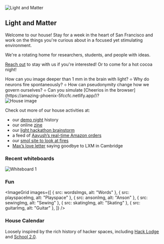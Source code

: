 



<div className="flex justify-center">
  <Image src={lxmLogo} alt="Light and Matter" className="w-24" />
</div>

## Light and Matter

Welcome to our house! Stay for a week in the heart of San Francisco and work on the things you're curious about in a focused yet stimulating environment.

We're a rotating home for researchers, students, and people with ideas.

[Rea](mailto:aayushgupta05@gmail.com)[ch ](mailto:marleyxiong0@gmail.com)[out](https://twitter.com/raffi_hotter) to stay with us if you're interested! Or to come for a hot cocoa night!

<div className="border border-gray-200 px-4 my-8 text-gray-500">
How can you image deeper than 1 mm in the brain with light? ⟡ Why do neurons fire spontaneously? ⟡ How can pseudonymity change how we govern ourselves? ⟡ Can you simulate [Cheerios in the browser](https://amazing-phoenix-5fccfc.netlify.app/)?
</div>

<Image src={houseImg} alt="House image" />

Check out more of our house activities at:
- our [demo night](/demos) history
- our online [zine](http://zinenight.lxm.house/)
- our [light hackathon brainstorm](http://art.lxm.house/)
- a feed of [Aayush’s real-time Amazon orders](http://amazon.lxm.house/)
- our [smol site to look at fires](https://spectacular-chaja-26ec35.netlify.app/fire/)
- [Max’s love letter](https://maxlangenkamp.substack.com/p/a-love-letter-to-lxm) saying goodbye to LXM in Cambridge

### Recent whiteboards
<Image src={whiteboard1} alt="Whiteboard 1" />

### Fun
<ImageGrid images={[
  { src: wordsImgs, alt: "Words" },
  { src: playspaceImg, alt: "Playspace" },
  { src: ansonImg, alt: "Anson" },
  { src: sewingImg, alt: "Sewing" },
  { src: skatingImg, alt: "Skating" },
  { src: guitarImg, alt: "Guitar" },
]} />

### House Calendar
<HouseCalendar />

Loosely inspired by the rich history of hacker spaces, including [Hack Lodge](http://hacklodge.org/) and [School 2.0](https://school2point0.com/).